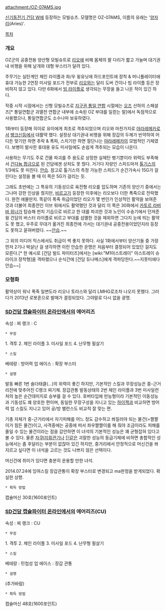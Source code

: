attachment:/OZ-07AMS.jpg

[[신기동전기 건담 W]]에 등장하는 모빌슈츠. 모델명은 OZ-07AMS, 이름의 유래는 '[[양자리]](Aries)'.

[[목차]]
=== 개요 ===
OZ군의 공중전용 양산형 모빌슈트로 [[리오]]에 비해 몸체의 팔 다리가 짧고 가늘며 대기권내 비행을 위해 날개와 대형 부스터가 달려 있다.

주무기는 실탄계인 체인 라이플과 좌/우 윙유닛에 하드포인트에 장착 & 머니퓰레이터에 휴대 가능한 2연장 미사일 포드가 전부로 [[리오]]와는 달리 도버 건이나 빔 라이플 등은 장비하지 않고 있다. 다만 6화에서 [[빔 라이플]]로 생각되는 무장을 들고 나온 적이 있긴 하다.

작중 시작 시점에서는 신형 모빌슈츠로 [[지구권 통일 연합]] 시절에는 [[오즈]] 산하의 스페셜즈[* 통일연합군 괴멸전 연합군 내부에 소속된 OZ 부대를 일컫는 말]에서 독점적으로 사용했으나, 통일연합군도 소수나마 보유하였다.

1화부터 등장해 히이로 유이에게 최초로 격추되었으며 리오와 마찬가지로 [[야라레메카]]로서 [[뱅크신]]등에서 대활약 했다. 설정상 대기권내 비행을 위해 장갑의 두께가 빈약하여 어디든 맞기만 하면 추락 & 폭파, 스치기만 하면 절단나는 [[야라레메카]]의 모범적인 기체였다. 보병이 발사한 휴대용 유도 미사일에도 손쉽게 격추되는 모습이 나온다.

사용하는 무기도 주로 건물 파괴를 주 용도로 상정한 실체탄 병기뿐이라 위력도 부족해서 [[건다늄 합금]]으로 된 건담에겐 상처도 못 줬다. 거기다 자랑인 스피드마저 [[톨기스]]의 1/3에도 못 미친다. [[안습]]. 참고로 톨기스의 측정 가능한 스피드가 순간가속시 15G가 걸린다는 설정을 볼 때 이 쪽은 5G가 걸리는 듯. 

그래도 초반에는 그 특유의 기동성으로 육전형 리오를 압도하며 기존의 양산기 중에서는 그나마 강한 인상을 줬지만, [[비르고]]가 등장한 이후에는 리오보다 더한 폭죽으로 전락했다. 완전 애물딴지. 똑같이 폭죽 취급이었던 리오가 몇 번인가 인상적인 활약을 보여준 것과 더불어 최종전인 이브 워에서도 활약했던 것과 달리 이 쪽은 30화에서 [[카토르 라버바 위너]]가 탑승해 펀치 기습으로 비르고 한 대를 파괴한 것과 노인이 수송기에서 던져준 윙 건담의 버스터 라이플로 비르고 부대를 섬멸한 것을 제외하면 그다지 눈에 띄는 활약도 못 했고, 우주로 무대가 옮겨진 최종전에 가서는 대기권내 공중전용이었던지라 등장도 못하고 묻혀버렸다. ~~[[안습]].~~

그 외의 미디어 믹스에서도 취급이 썩 좋지 못하다. 사실 1화에서부터 양산기들 중 가장 먼저 2기나 박살난 걸 생각하면 이런 안습한 운명은 처음부터 결정되어 있었던 걸지도 모른다.[* 한 예시로 [건담 빌드 파이터즈]에서는 [wiki:"M1아스트레이" 아스트레이 슈라이크 장착형]을 격파했으나 순식간에 [건담 듀나메스]에게 격파당한다.~~지못미에다 안습~~]
=== 모형화 ===
활약상이 워낙 폭죽 일변도라 리오나 토라스와 달리 LMHG로조차 나오지 못했다. 그러다가 2013년 로봇혼으로 발매가 결정되었다. 그야말로 다시 없을 광명. 

=== [[SD건담 캡슐파이터 온라인]]에서의 에어리즈 ===
속성 : 찌
랭크 : C

 * 무장
1. 격투
2. 체인 라이플
3. 미사일 포드
4. 난무형 필살기

 * 스킬
베테랑 : 방어력 업
에이스 : 확장 부스터

 * 설명

발동 빠른 1번 숄더태클(...)의 위력이 좋긴 하지만, 기본적인 스킬과 무장성능은 중-근거리전에 맞추어진 C랭크 찌기체. 장갑관통 발동상태의 2번 체인 라이플과 3번 미사일런처의 높은 순간데미지로 승부를 걸 수 있다. 호버타입에 만능형이라 기본적인 이동성능과 기동성도 꽤 양호한 편이며, 동일한 무장구성을 지니고 있는 [[하이잭]]과 비교하면 방어력 업 스킬도 지니고 있어 공/방 밸런스도 비교적 잘 맞는 편.

기총 자체가 중-근거리에서 자기피해를 어느 정도 감수하고 쏴질러야 되는 물건(=짤짤이가 힘든 물건)이고, 사격중에는 공중에 떠서 좌우짤짤이를 해 줘야 조금이라도 피해를 줄일 수 있는 물건이라는 점을 감안하면 이 녀석의 기본적인 성능은 꽤 균형잡혀 있다고 볼 수 있다. 물론 [[자쿠I]]지휘관기나 [[딘]]같은 괴랄한 성능의 동급기체에 비하면 총합적인 성능에서는 좀 후달리는 부분이 없잖아 있긴 하지만, 중거리에서 안정적으로 머신건을 쏴지르고 싶다면 이 녀석을 고르는 것도 나쁘지 않은 선택이다.

머신건에 취미가 있다면 충분히 운용할 만한 녀석.

2014.07.24에 잉여스킬 장갑관통이 확장 부스터로 변경되고 ma판정을 받게되었다.
확실한 상향.

 * 획득 방법
캡슐머신 30호(1600포인트)

=== [[SD건담 캡슐파이터 온라인]]에서의 에어리즈(CU) ===
속성 : 찌
랭크 : CU

 * 무장
1. 격투
2. 체인 라이플
3. 미사일 포드
4. 난무형 필살기

 * 스킬

베테랑 : 민첩성 업
에이스 : 장갑 관통

 * 설명

(추가바람)

 * 획득 방법
캡슐머신 48호(1600포인트)

